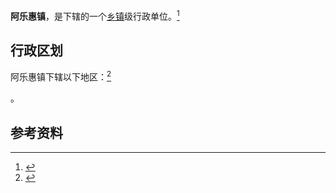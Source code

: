 {{中国乡级行政区|65/21/23/103/000}}

'''阿乐惠镇'''，是{{PRC admin/fullname|65/21/23/103/000|3}}下辖的一个[[乡镇|乡镇]]级行政单位。<ref>{{PRC admin/ref sgc|{{PRC admin/parent|65/21/23/103/000}}}}</ref>

== 行政区划 ==

阿乐惠镇下辖以下地区：<ref>{{PRC admin/ref sgc|65/21/23/103/000}}</ref>

{{PRC admin/children|65/21/23/103/000}}。

== 参考资料 ==

{{reflist}}

{{行政区划小作品}}
{{PRC admin/navcat|65/21/23/103/000}}